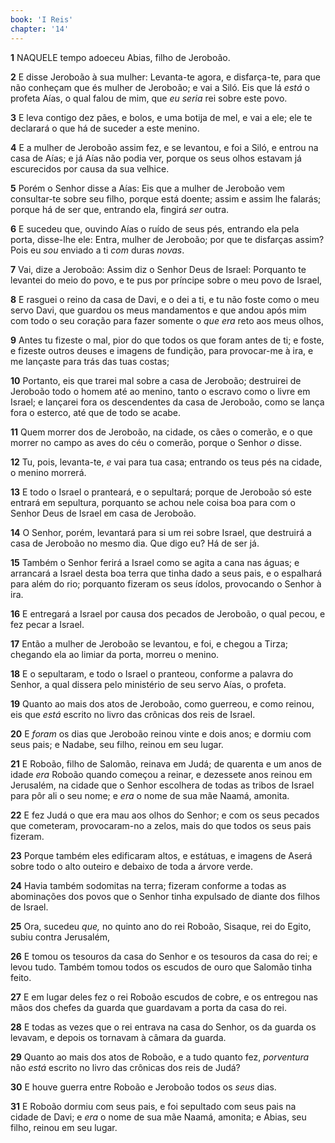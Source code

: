 ```yaml
---
book: 'I Reis'
chapter: '14'
---
```


**1** NAQUELE tempo adoeceu Abias, filho de Jeroboão.

**2** E disse Jeroboão à sua mulher: Levanta-te agora, e disfarça-te, para que não conheçam que és mulher de Jeroboão; e vai a Siló. Eis que lá _está_ o profeta Aías, o qual falou de mim, que _eu seria_ rei sobre este povo.

**3** E leva contigo dez pães, e bolos, e uma botija de mel, e vai a ele; ele te declarará o que há de suceder a este menino.

**4** E a mulher de Jeroboão assim fez, e se levantou, e foi a Siló, e entrou na casa de Aías; e já Aías não podia ver, porque os seus olhos estavam já escurecidos por causa da sua velhice.

**5** Porém o Senhor disse a Aías: Eis que a mulher de Jeroboão vem consultar-te sobre seu filho, porque está doente; assim e assim lhe falarás; porque há de ser que, entrando ela, fingirá _ser_ outra.

**6** E sucedeu que, ouvindo Aías o ruído de seus pés, entrando ela pela porta, disse-lhe ele: Entra, mulher de Jeroboão; por que te disfarças assim? Pois eu _sou_ enviado a ti _com_ duras _novas_.

**7** Vai, dize a Jeroboão: Assim diz o Senhor Deus de Israel: Porquanto te levantei do meio do povo, e te pus por príncipe sobre o meu povo de Israel,

**8** E rasguei o reino da casa de Davi, e o dei a ti, e tu não foste como o meu servo Davi, que guardou os meus mandamentos e que andou após mim com todo o seu coração para fazer somente o _que era_ reto aos meus olhos,

**9** Antes tu fizeste o mal, pior do que todos os que foram antes de ti; e foste, e fizeste outros deuses e imagens de fundição, para provocar-me à ira, e me lançaste para trás das tuas costas;

**10** Portanto, eis que trarei mal sobre a casa de Jeroboão; destruirei de Jeroboão todo o homem até ao menino, tanto o escravo como o livre em Israel; e lançarei fora os descendentes da casa de Jeroboão, como se lança fora o esterco, até que de todo se acabe.

**11** Quem morrer dos de Jeroboão, na cidade, os cães o comerão, e o que morrer no campo as aves do céu o comerão, porque o Senhor _o_ disse.

**12** Tu, pois, levanta-te, _e_ vai para tua casa; entrando os teus pés na cidade, o menino morrerá.

**13** E todo o Israel o pranteará, e o sepultará; porque de Jeroboão só este entrará em sepultura, porquanto se achou nele coisa boa para com o Senhor Deus de Israel em casa de Jeroboão.

**14** O Senhor, porém, levantará para si um rei sobre Israel, que destruirá a casa de Jeroboão no mesmo dia. Que digo eu? Há de ser já.

**15** Também o Senhor ferirá a Israel como se agita a cana nas águas; e arrancará a Israel desta boa terra que tinha dado a seus pais, e o espalhará para além do rio; porquanto fizeram os seus ídolos, provocando o Senhor à ira.

**16** E entregará a Israel por causa dos pecados de Jeroboão, o qual pecou, e fez pecar a Israel.

**17** Então a mulher de Jeroboão se levantou, e foi, e chegou a Tirza; chegando ela ao limiar da porta, morreu o menino.

**18** E o sepultaram, e todo o Israel o pranteou, conforme a palavra do Senhor, a qual dissera pelo ministério de seu servo Aías, o profeta.

**19** Quanto ao mais dos atos de Jeroboão, como guerreou, e como reinou, eis que _está_ escrito no livro das crônicas dos reis de Israel.

**20** E _foram_ os dias que Jeroboão reinou vinte e dois anos; e dormiu com seus pais; e Nadabe, seu filho, reinou em seu lugar.

**21** E Roboão, filho de Salomão, reinava em Judá; de quarenta e um anos de idade _era_ Roboão quando começou a reinar, e dezessete anos reinou em Jerusalém, na cidade que o Senhor escolhera de todas as tribos de Israel para pôr ali o seu nome; e _era_ o nome de sua mãe Naamá, amonita.

**22** E fez Judá o que era mau aos olhos do Senhor; e com os seus pecados que cometeram, provocaram-no a zelos, mais do que todos os seus pais fizeram.

**23** Porque também eles edificaram altos, e estátuas, e imagens de Aserá sobre todo o alto outeiro e debaixo de toda a árvore verde.

**24** Havia também sodomitas na terra; fizeram conforme a todas as abominações dos povos que o Senhor tinha expulsado de diante dos filhos de Israel.

**25** Ora, sucedeu _que,_ no quinto ano do rei Roboão, Sisaque, rei do Egito, subiu contra Jerusalém,

**26** E tomou os tesouros da casa do Senhor e os tesouros da casa do rei; e levou tudo. Também tomou todos os escudos de ouro que Salomão tinha feito.

**27** E em lugar deles fez o rei Roboão escudos de cobre, e os entregou nas mãos dos chefes da guarda que guardavam a porta da casa do rei.

**28** E todas as vezes que o rei entrava na casa do Senhor, os da guarda os levavam, e depois os tornavam à câmara da guarda.

**29** Quanto ao mais dos atos de Roboão, e a tudo quanto fez, _porventura_ não _está_ escrito no livro das crônicas dos reis de Judá?

**30** E houve guerra entre Roboão e Jeroboão todos os _seus_ dias.

**31** E Roboão dormiu com seus pais, e foi sepultado com seus pais na cidade de Davi; e _era_ o nome de sua mãe Naamá, amonita; e Abias, seu filho, reinou em seu lugar.
